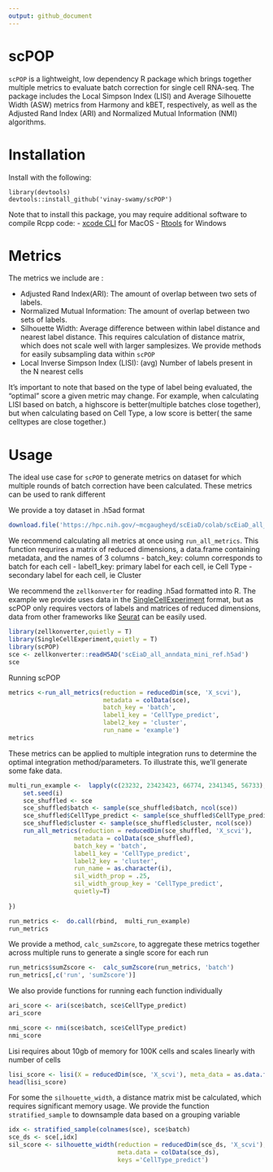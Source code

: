 ```yaml
---
output: github_document
---
```


# scPOP

`scPOP` is a lightweight, low dependency R package which brings together multiple metrics to evaluate batch correction for single cell RNA-seq. 
The package includes the Local Simpson Index (LISI) and Average Silhouette Width (ASW) metrics from Harmony and kBET, respectively, as well as the Adjusted Rand Index (ARI) and Normalized Mutual Information (NMI) algorithms.

# Installation

Install with the following:

```
library(devtools)
devtools::install_github('vinay-swamy/scPOP')
```

Note that to install this package, you may require additional software to compile Rcpp code:
- [xcode CLI](https://www.youtube.com/watch?v=Z01lzHNrSdU) for MacOS
- [Rtools](https://cran.r-project.org/bin/windows/Rtools/) for Windows 



# Metrics
The metrics we include are :

- Adjusted Rand Index(ARI): The amount of overlap between two sets of labels.
- Normalized Mutual Information: The amount of overlap between two sets of labels.
- Silhouette Width: Average difference between within label distance and nearest label distance. This requires calculation of distance matrix, which does not scale well with larger samplesizes. We provide methods for easily subsampling data within `scPOP`
- Local Inverse Simpson Index (LISI): (avg) Number of labels present in the N nearest cells 

It's important to note that based on the type of label being evaluated, the "optimal" score a given metric may change. For example, when calculating LISI based on batch, a highscore is better(multiple batches close together), but when calculating based on Cell Type, a low score is better( the same celltypes are close together.)

# Usage
The ideal use case for `scPOP` to generate metrics on dataset for which multiple rounds of batch correction have been calculated. These metrics can be used to rank different 

We provide a toy dataset in .h5ad format
```r
download.file('https://hpc.nih.gov/~mcgaugheyd/scEiaD/colab/scEiaD_all_anndata_mini_ref.h5ad', 'scEiaD_all_anndata_mini_ref.h5ad')
```


We recommend calculating all metrics at once using `run_all_metrics`. This function requrires a matrix of reduced dimensions, a data.frame containing metadata, and the names of 3 columns
- batch_key: column corresponds to batch for each cell
- label1_key: primary label for each cell, ie Cell Type
- secondary label for each cell, ie Cluster

We recommend the `zellkonverter` for reading .h5ad formatted into R. The example we provide uses data in the [SingleCellExperiment](https://bioconductor.org/packages/release/bioc/vignettes/SingleCellExperiment/inst/doc/intro.html) format, but as scPOP only requires vectors of labels and matrices of reduced dimensions, data from other frameworks like [Seurat](https://satijalab.org/seurat/) can be easily used.

```r
library(zellkonverter,quietly = T)
library(SingleCellExperiment,quietly = T)
library(scPOP)
sce <- zellkonverter::readH5AD('scEiaD_all_anndata_mini_ref.h5ad')
sce
```

Running scPOP

```r
metrics <-run_all_metrics(reduction = reducedDim(sce, 'X_scvi'), 
                          metadata = colData(sce),
                          batch_key = 'batch',
                          label1_key = 'CellType_predict',
                          label2_key = 'cluster', 
                          run_name = 'example')
metrics
```

These metrics can be applied to multiple integration runs to determine the optimal integration method/parameters. To illustrate this, we'll generate some fake data. 

```r
multi_run_example <-  lapply(c(23232, 23423423, 66774, 2341345, 56733), function(i){
    set.seed(i)
    sce_shuffled <- sce
    sce_shuffled$batch <- sample(sce_shuffled$batch, ncol(sce))
    sce_shuffled$CellType_predict <- sample(sce_shuffled$CellType_predict, ncol(sce))
    sce_shuffled$cluster <- sample(sce_shuffled$cluster, ncol(sce))
    run_all_metrics(reduction = reducedDim(sce_shuffled, 'X_scvi'), 
                  metadata = colData(sce_shuffled),
                  batch_key = 'batch',
                  label1_key = 'CellType_predict',
                  label2_key = 'cluster', 
                  run_name = as.character(i), 
                  sil_width_prop = .25, 
                  sil_width_group_key = 'CellType_predict', 
                  quietly=T)
    
})

run_metrics <-  do.call(rbind,  multi_run_example)
run_metrics
```

We provide a method, `calc_sumZscore`, to aggregate these metrics together across multiple runs to generate a single score for each run

```r
run_metrics$sumZscore <-  calc_sumZscore(run_metrics, 'batch')
run_metrics[,c('run', 'sumZscore')]
```

We also provide functions for running each function individually 

```r
ari_score <- ari(sce$batch, sce$CellType_predict)
ari_score
```
```r
nmi_score <- nmi(sce$batch, sce$CellType_predict)
nmi_score
```

Lisi requires about 10gb of memory for 100K cells and scales linearly with number of cells 

```r
lisi_score <- lisi(X = reducedDim(sce, 'X_scvi'), meta_data = as.data.frame(colData(sce)), label_colnames = 'CellType_predict' )
head(lisi_score)
```

For some the `silhouette_width`, a distance matrix mist be calculated, which requires significant memory usage. We provide the function `stratified_sample` to downsample data based on a grouping variable 

```r
idx <- stratified_sample(colnames(sce), sce$batch)
sce_ds <- sce[,idx]
sil_score <- silhouette_width(reduction = reducedDim(sce_ds, 'X_scvi'), 
                              meta.data = colData(sce_ds),  
                              keys ='CellType_predict')

```



